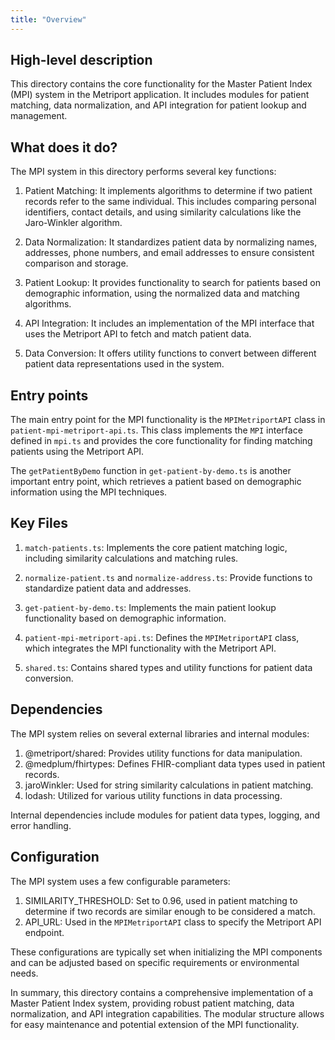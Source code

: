 ```yaml
---
title: "Overview"
---
```


## High-level description
This directory contains the core functionality for the Master Patient Index (MPI) system in the Metriport application. It includes modules for patient matching, data normalization, and API integration for patient lookup and management.

## What does it do?
The MPI system in this directory performs several key functions:

1. Patient Matching: It implements algorithms to determine if two patient records refer to the same individual. This includes comparing personal identifiers, contact details, and using similarity calculations like the Jaro-Winkler algorithm.

2. Data Normalization: It standardizes patient data by normalizing names, addresses, phone numbers, and email addresses to ensure consistent comparison and storage.

3. Patient Lookup: It provides functionality to search for patients based on demographic information, using the normalized data and matching algorithms.

4. API Integration: It includes an implementation of the MPI interface that uses the Metriport API to fetch and match patient data.

5. Data Conversion: It offers utility functions to convert between different patient data representations used in the system.

## Entry points
The main entry point for the MPI functionality is the `MPIMetriportAPI` class in `patient-mpi-metriport-api.ts`. This class implements the `MPI` interface defined in `mpi.ts` and provides the core functionality for finding matching patients using the Metriport API.

The `getPatientByDemo` function in `get-patient-by-demo.ts` is another important entry point, which retrieves a patient based on demographic information using the MPI techniques.

## Key Files

1. `match-patients.ts`: Implements the core patient matching logic, including similarity calculations and matching rules.

2. `normalize-patient.ts` and `normalize-address.ts`: Provide functions to standardize patient data and addresses.

3. `get-patient-by-demo.ts`: Implements the main patient lookup functionality based on demographic information.

4. `patient-mpi-metriport-api.ts`: Defines the `MPIMetriportAPI` class, which integrates the MPI functionality with the Metriport API.

5. `shared.ts`: Contains shared types and utility functions for patient data conversion.

## Dependencies
The MPI system relies on several external libraries and internal modules:

1. @metriport/shared: Provides utility functions for data manipulation.
2. @medplum/fhirtypes: Defines FHIR-compliant data types used in patient records.
3. jaroWinkler: Used for string similarity calculations in patient matching.
4. lodash: Utilized for various utility functions in data processing.

Internal dependencies include modules for patient data types, logging, and error handling.

## Configuration
The MPI system uses a few configurable parameters:

1. SIMILARITY_THRESHOLD: Set to 0.96, used in patient matching to determine if two records are similar enough to be considered a match.
2. API_URL: Used in the `MPIMetriportAPI` class to specify the Metriport API endpoint.

These configurations are typically set when initializing the MPI components and can be adjusted based on specific requirements or environmental needs.

In summary, this directory contains a comprehensive implementation of a Master Patient Index system, providing robust patient matching, data normalization, and API integration capabilities. The modular structure allows for easy maintenance and potential extension of the MPI functionality.
